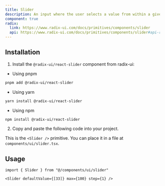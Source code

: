 ```yaml
---
title: Slider
description: An input where the user selects a value from within a given range.
component: true
radix:
  link: https://www.radix-ui.com/docs/primitives/components/slider
  api: https://www.radix-ui.com/docs/primitives/components/slider#api-reference
---
```


<ComponentExample src="/components/examples/slider/demo.tsx">
  <SliderDemo />
</ComponentExample>

## Installation

1. Install the `@radix-ui/react-slider` component from radix-ui:

- Using pnpm

```bash
pnpm add @radix-ui/react-slider
```

- Using yarn

```bash
yarn install @radix-ui/react-slider
```

- Using npm

```bash
npm install @radix-ui/react-slider
```

2. Copy and paste the following code into your project.

<ComponentSource src="/components/ui/slider.tsx" />

<Callout>

This is the `<Slider />` primitive. You can place it in a file at `components/ui/slider.tsx`.

</Callout>

## Usage

```tsx
import { Slider } from "@/components/ui/slider"
```

```tsx
<Slider defaultValue={[33]} max={100} step={1} />
```
